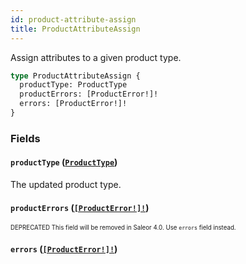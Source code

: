 ```yaml
---
id: product-attribute-assign
title: ProductAttributeAssign
---
```


Assign attributes to a given product type.

```graphql
type ProductAttributeAssign {
  productType: ProductType
  productErrors: [ProductError!]!
  errors: [ProductError!]!
}
```

### Fields

#### `productType` ([`ProductType`](/developer/api-reference/objects/product-type.mdx))

The updated product type.

#### `productErrors` ([`[ProductError!]!`](/developer/api-reference/objects/product-error.mdx))

<sub><sup><span className="deprecatedTag">DEPRECATED</span> This field will be removed in Saleor 4.0. Use `errors` field instead.</sup></sub>

#### `errors` ([`[ProductError!]!`](/developer/api-reference/objects/product-error.mdx))
